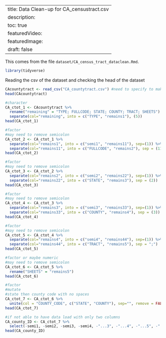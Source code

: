 --
title: Data Clean-up for CA_censustract.csv
description:
toc: true
featuredVideo:
featuredImage: 
draft: false
--

This comes from the file `dataset/CA_census_tract_dataclean.Rmd`.



```r
library(tidyverse)
```

Reading the csv of the dataset and checking the head of the dataset

```r
CAcountytract <- read_csv("CA_countytract.csv") #need to specify to make dataset with only 2 columns
head(CAcountytract)
```



```r
#character
CA_ctot_1 <- CAcountytract %>%
  rename("remaining" = "TYPE; FULLCODE; STATE; COUNTY; TRACT; SHEETS") %>%
  separate(col="remaining", into = c("TYPE", "remains1"), (5)) 
head(CA_ctot_1)
```



```r
#factor
#may need to remove semicolon
CA_ctot_2 <- CA_ctot_1 %>%
  separate(col="remains1", into = c("semi1", "remains11"), sep=(1)) %>%
  separate(col="remains11", into = c("FULLCODE", "remains2"), sep = (11))
head(CA_ctot_2)
```



```r
#factor
#may need to remove semicolon
CA_ctot_3 <- CA_ctot_2 %>%
  separate(col="remains2", into = c("semi2", "remains22"), sep=(1)) %>%
  separate(col="remains22", into = c("STATE", "remains3"), sep = (2))
head(CA_ctot_3)
```



```r
#factor
#may need to remove semicolon
CA_ctot_4 <- CA_ctot_3 %>%
  separate(col="remains3", into = c("semi3", "remains33"), sep=(1)) %>%
  separate(col="remains33", into = c("COUNTY", "remains4"), sep = (3))
head(CA_ctot_4)
```



```r
#factor
#may need to remove semicolon
CA_ctot_5 <- CA_ctot_4 %>%
  separate(col="remains4", into = c("semi4", "remains44"), sep=(1)) %>%
  separate(col="remains44", into = c("TRACT", "remains5"), sep = ";") 
head(CA_ctot_5)
```



```r
#factor or maybe numeric
#may need to remove semicolon
CA_ctot_6 <- CA_ctot_5 %>%
  rename("SHEETS" = "remains5")
head(CA_ctot_6)
```



```r
#factor
#mutate
#state then county code with no spaces
CA_ctot_7 <- CA_ctot_6 %>%
  unite(col = "COUNTY_CODE", c("STATE", "COUNTY"), sep="", remove = FALSE) 
head(CA_ctot_7)
```



```r
#if not able to have data load with only two columns
CA_county_ID <- CA_ctot_7 %>%
  select(-semi1, -semi2, -semi3, -semi4, -"...3", -"...4", -"...5", -"...6")
head(CA_county_ID)
```


